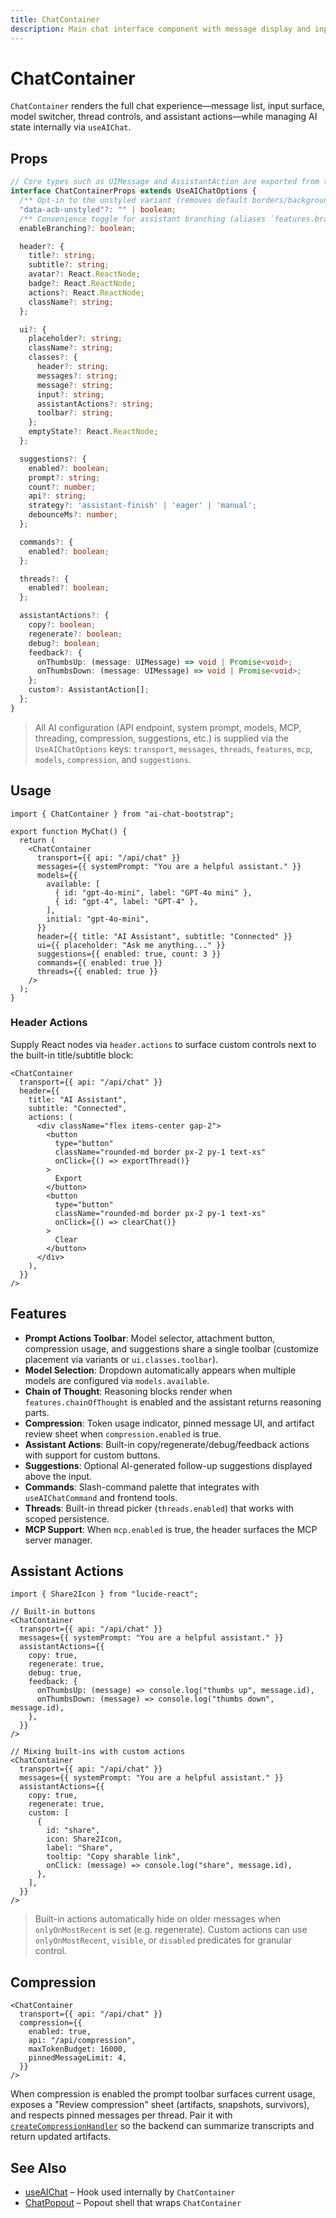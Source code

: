```yaml
---
title: ChatContainer
description: Main chat interface component with message display and input.
---
```


# ChatContainer

`ChatContainer` renders the full chat experience—message list, input surface, model switcher, thread controls, and assistant actions—while managing AI state internally via `useAIChat`.

## Props

```ts
// Core types such as UIMessage and AssistantAction are exported from the library.
interface ChatContainerProps extends UseAIChatOptions {
  /** Opt-in to the unstyled variant (removes default borders/background). */
  "data-acb-unstyled"?: "" | boolean;
  /** Convenience toggle for assistant branching (aliases `features.branching`). */
  enableBranching?: boolean;

  header?: {
    title?: string;
    subtitle?: string;
    avatar?: React.ReactNode;
    badge?: React.ReactNode;
    actions?: React.ReactNode;
    className?: string;
  };

  ui?: {
    placeholder?: string;
    className?: string;
    classes?: {
      header?: string;
      messages?: string;
      message?: string;
      input?: string;
      assistantActions?: string;
      toolbar?: string;
    };
    emptyState?: React.ReactNode;
  };

  suggestions?: {
    enabled?: boolean;
    prompt?: string;
    count?: number;
    api?: string;
    strategy?: 'assistant-finish' | 'eager' | 'manual';
    debounceMs?: number;
  };

  commands?: {
    enabled?: boolean;
  };

  threads?: {
    enabled?: boolean;
  };

  assistantActions?: {
    copy?: boolean;
    regenerate?: boolean;
    debug?: boolean;
    feedback?: {
      onThumbsUp: (message: UIMessage) => void | Promise<void>;
      onThumbsDown: (message: UIMessage) => void | Promise<void>;
    };
    custom?: AssistantAction[];
  };
}
```

> All AI configuration (API endpoint, system prompt, models, MCP, threading, compression, suggestions, etc.) is supplied via the `UseAIChatOptions` keys: `transport`, `messages`, `threads`, `features`, `mcp`, `models`, `compression`, and `suggestions`.

## Usage

```tsx
import { ChatContainer } from "ai-chat-bootstrap";

export function MyChat() {
  return (
    <ChatContainer
      transport={{ api: "/api/chat" }}
      messages={{ systemPrompt: "You are a helpful assistant." }}
      models={{
        available: [
          { id: "gpt-4o-mini", label: "GPT-4o mini" },
          { id: "gpt-4", label: "GPT-4" },
        ],
        initial: "gpt-4o-mini",
      }}
      header={{ title: "AI Assistant", subtitle: "Connected" }}
      ui={{ placeholder: "Ask me anything..." }}
      suggestions={{ enabled: true, count: 3 }}
      commands={{ enabled: true }}
      threads={{ enabled: true }}
    />
  );
}
```

### Header Actions

Supply React nodes via `header.actions` to surface custom controls next to the built-in title/subtitle block:

```tsx
<ChatContainer
  transport={{ api: "/api/chat" }}
  header={{
    title: "AI Assistant",
    subtitle: "Connected",
    actions: (
      <div className="flex items-center gap-2">
        <button
          type="button"
          className="rounded-md border px-2 py-1 text-xs"
          onClick={() => exportThread()}
        >
          Export
        </button>
        <button
          type="button"
          className="rounded-md border px-2 py-1 text-xs"
          onClick={() => clearChat()}
        >
          Clear
        </button>
      </div>
    ),
  }}
/>
```

## Features

- **Prompt Actions Toolbar**: Model selector, attachment button, compression usage, and suggestions share a single toolbar (customize placement via variants or `ui.classes.toolbar`).
- **Model Selection**: Dropdown automatically appears when multiple models are configured via `models.available`.
- **Chain of Thought**: Reasoning blocks render when `features.chainOfThought` is enabled and the assistant returns reasoning parts.
- **Compression**: Token usage indicator, pinned message UI, and artifact review sheet when `compression.enabled` is true.
- **Assistant Actions**: Built-in copy/regenerate/debug/feedback actions with support for custom buttons.
- **Suggestions**: Optional AI-generated follow-up suggestions displayed above the input.
- **Commands**: Slash-command palette that integrates with `useAIChatCommand` and frontend tools.
- **Threads**: Built-in thread picker (`threads.enabled`) that works with scoped persistence.
- **MCP Support**: When `mcp.enabled` is true, the header surfaces the MCP server manager.

## Assistant Actions

```tsx
import { Share2Icon } from "lucide-react";

// Built-in buttons
<ChatContainer
  transport={{ api: "/api/chat" }}
  messages={{ systemPrompt: "You are a helpful assistant." }}
  assistantActions={{
    copy: true,
    regenerate: true,
    debug: true,
    feedback: {
      onThumbsUp: (message) => console.log("thumbs up", message.id),
      onThumbsDown: (message) => console.log("thumbs down", message.id),
    },
  }}
/>

// Mixing built-ins with custom actions
<ChatContainer
  transport={{ api: "/api/chat" }}
  messages={{ systemPrompt: "You are a helpful assistant." }}
  assistantActions={{
    copy: true,
    regenerate: true,
    custom: [
      {
        id: "share",
        icon: Share2Icon,
        label: "Share",
        tooltip: "Copy sharable link",
        onClick: (message) => console.log("share", message.id),
      },
    ],
  }}
/>
```

> Built-in actions automatically hide on older messages when `onlyOnMostRecent` is set (e.g. regenerate). Custom actions can use `onlyOnMostRecent`, `visible`, or `disabled` predicates for granular control.

## Compression

```tsx
<ChatContainer
  transport={{ api: "/api/chat" }}
  compression={{
    enabled: true,
    api: "/api/compression",
    maxTokenBudget: 16000,
    pinnedMessageLimit: 4,
  }}
/>
```

When compression is enabled the prompt toolbar surfaces current usage, exposes a "Review compression" sheet (artifacts, snapshots, survivors), and respects pinned messages per thread. Pair it with [`createCompressionHandler`](/api/server-templates/create-compression-handler) so the backend can summarize transcripts and return updated artifacts.

## See Also

- [useAIChat](/api/hooks/use-ai-chat) – Hook used internally by `ChatContainer`
- [ChatPopout](/api/components/chat-popout) – Popout shell that wraps `ChatContainer`
